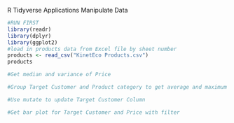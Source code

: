 R Tidyverse Applications
Manipulate Data

```r
#RUN FIRST
library(readr)
library(dplyr)
library(ggplot2)
#load in products data from Excel file by sheet number
products <- read_csv("KinetEco Products.csv")
products
```

```r
#Get median and variance of Price

```

```r
#Group Target Customer and Product category to get average and maximum of Price column

```

```r
#Use mutate to update Target Customer Column

```

```r
#Get bar plot for Target Customer and Price with filter

```
